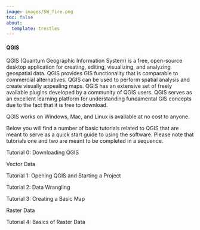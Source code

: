 ```yaml
---
image: images/SW_fire.png
toc: false
about:
  template: trestles
---
```


#### QGIS

QGIS (Quantum Geographic Information System) is a free, open-source desktop application for creating, editing, visualizing, and analyzing geospatial data. QGIS provides GIS functionality that is comparable to commercial alternatives. QGIS can be used to perform spatial analysis and create visually appealing maps. QGIS has an extensive set of freely available plugins developed by a community of QGIS users. QGIS serves as an excellent learning platform for understanding fundamental GIS concepts due to the fact that it is free to download.

QGIS works on Windows, Mac, and Linux is available at no cost to anyone.

Below you will find a number of basic tutorials related to QGIS that are meant to serve as a quick start guide to using the software. Please note that tutorials one and two are meant to be completed in a sequence.

Tutorial 0: Downloading QGIS

Vector Data

Tutorial 1: Opening QGIS and Starting a Project

Tutorial 2: Data Wrangling

Tutorial 3: Creating a Basic Map

Raster Data

Tutorial 4: Basics of Raster Data
